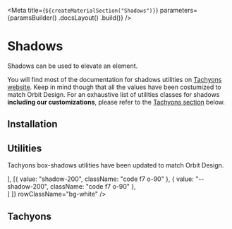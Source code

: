 

<Meta
    title={`${createMaterialSection("Shadows")}`}
    parameters={paramsBuilder()
        .docsLayout(<MaterialsLayout sourcePath="/packages/tachyons/src" />)
        .build()}
/>

# Shadows

Shadows can be used to elevate an element.

You will find most of the documentation for shadows utilities on [Tachyons website](http://tachyons.io/docs/themes/box-shadow/). Keep in mind though that all the values have been costumized to match Orbit Design. For an exhaustive list of utilities classes for shadows **including our customizations**, please refer to the [Tachyons section](#tachyons) below.

## Installation

<Installation />

## Utilities

Tachyons box-shadows utilities have been updated to match Orbit Design.

<Table
    columns={[
        { title: "Class", headerStyle: { width: "200px" } },
        { title: "Variable", headerStyle: { width: "225px" } },
        { title: "", headerStyle: { width: "400px" } }
    ]}
    rows={[
        [{ value: "shadow-100", className: "code f7 o-90" }, { value: "--shadow-100", className: "code f7 o-90" }, <div className="shadow-100 h9 ma3"></div>],
        [{ value: "shadow-200", className: "code f7 o-90" }, { value: "--shadow-200", className: "code f7 o-90" }, <div className="shadow-200 h9 ma3"></div>]
    ]}
    rowClassName="bg-white"
/>

## Tachyons

<TachyonsFile relativeFilePath="/shadows.css" />
